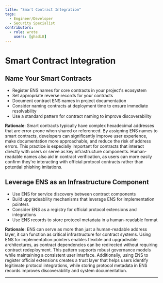 ```yaml
---
title: "Smart Contract Integration"
tags:
  - Engineer/Developer
  - Security Specialist
contributors:
  - role: wrote
    users: [ghadi8]
---
```



<TagProvider>
<TagFilter />

# Smart Contract Integration

<TagList tags={frontmatter.tags} />
<AttributionList contributors={frontmatter.contributors} />

## Name Your Smart Contracts

- Register ENS names for core contracts in your project's ecosystem
- Set appropriate reverse records for your contracts
- Document contract ENS names in project documentation
- Consider naming contracts at deployment time to ensure immediate resolvability
- Use a standard pattern for contract naming to improve discoverability

**Rationale**: Smart contracts typically have complex hexadecimal addresses that are error-prone when shared or
referenced. By assigning ENS names to smart contracts, developers can significantly improve user experience, make
documentation more approachable, and reduce the risk of address errors. This practice is especially important for
contracts that interact directly with users or serve as key infrastructure components. Human-readable names also aid in
contract verification, as users can more easily confirm they're interacting with official protocol contracts rather than
potential phishing imitations.

## Leverage ENS as an Infrastructure Component

- Use ENS for service discovery between contract components
- Build upgradeability mechanisms that leverage ENS for implementation pointers
- Consider ENS as a registry for official protocol extensions and integrations
- Use ENS records to store protocol metadata in a human-readable format

**Rationale**: ENS can serve as more than just a human-readable address layer, it can function as critical
infrastructure for contract systems. Using ENS for implementation pointers enables flexible and upgradeable
architectures, as contract dependencies can be redirected without requiring contract redeployment. This pattern supports
robust governance models while maintaining a consistent user interface. Additionally, using ENS to register official
extensions creates a trust layer that helps users identify legitimate protocol integrations, while storing protocol
metadata in ENS records improves discoverability and system documentation.

---

</TagProvider>
<ContributeFooter />

